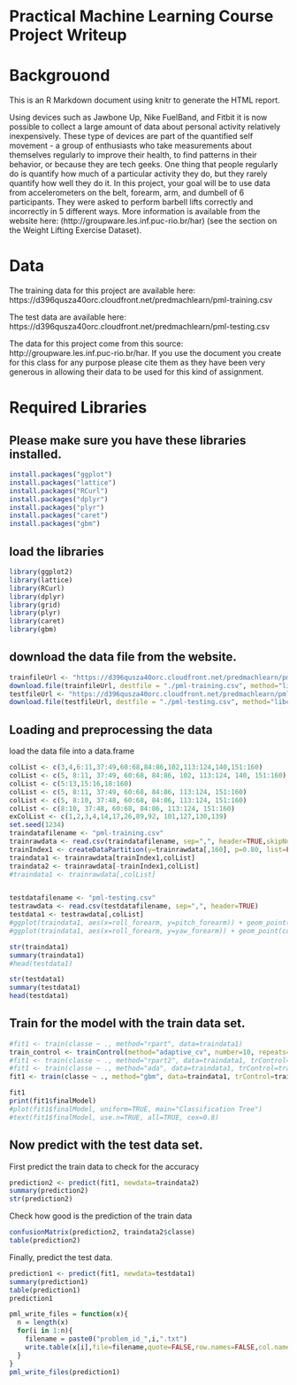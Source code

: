 Practical Machine Learning Course Project Writeup
========================================================

Backgrouond
===========

  This is an R Markdown document using knitr to generate the HTML report. 
  
  Using devices such as Jawbone Up, Nike FuelBand, and Fitbit it is now possible to collect a large amount of data about personal activity relatively inexpensively. These type of devices are part of the quantified self movement - a group of enthusiasts who take measurements about themselves regularly to improve their health, to find patterns in their behavior, or because they are tech geeks. One thing that people regularly do is quantify how much of a particular activity they do, but they rarely quantify how well they do it. In this project, your goal will be to use data from accelerometers on the belt, forearm, arm, and dumbell of 6 participants. They were asked to perform barbell lifts correctly and incorrectly in 5 different ways. More information is available from the website here: (http://groupware.les.inf.puc-rio.br/har) (see the section on the Weight Lifting Exercise Dataset). 
  
  
Data
====
  The training data for this project are available here: https://d396qusza40orc.cloudfront.net/predmachlearn/pml-training.csv
  
  The test data are available here: https://d396qusza40orc.cloudfront.net/predmachlearn/pml-testing.csv
  
  The data for this project come from this source: http://groupware.les.inf.puc-rio.br/har. If you use the document you create for this class for any purpose please cite them as they have been very generous in allowing their data to be used for this kind of assignment. 

Required Libraries
==================
## Please make sure you have these libraries installed.
```r
install.packages("ggplot")
install.packages("lattice")
install.packages("RCurl")
install.packages("dplyr")
install.packages("plyr")
install.packages("caret")
install.packages("gbm")
```
## load the libraries
```r
library(ggplot2)
library(lattice)
library(RCurl)
library(dplyr)
library(grid)
library(plyr)
library(caret)
library(gbm)
```


## download the data file from the website.
```r
trainfileUrl <- "https://d396qusza40orc.cloudfront.net/predmachlearn/pml-training.csv"
download.file(trainfileUrl, destfile = "./pml-training.csv", method="libcurl")
testfileUrl <- "https://d396qusza40orc.cloudfront.net/predmachlearn/pml-testing.csv"
download.file(testfileUrl, destfile = "./pml-testing.csv", method="libcurl")
```

## Loading and preprocessing the data
load the data file into a data.frame
```r
colList <- c(3,4,6:11,37:49,60:68,84:86,102,113:124,140,151:160)
colList <- c(5, 8:11, 37:49, 60:68, 84:86, 102, 113:124, 140, 151:160)
colList <- c(5:13,15:16,18:160)
colList <- c(5, 8:11, 37:49, 60:68, 84:86, 113:124, 151:160)
colList <- c(5, 8:10, 37:48, 60:68, 84:86, 113:124, 151:160)
colList <- c(8:10, 37:48, 60:68, 84:86, 113:124, 151:160)
exColList <- c(1,2,3,4,14,17,26,89,92, 101,127,130,139)
set.seed(1234)
traindatafilename <- "pml-training.csv"
trainrawdata <- read.csv(traindatafilename, sep=",", header=TRUE,skipNul=TRUE, na.strings=c("NA"))
trainIndex1 <- createDataPartition(y=trainrawdata[,160], p=0.80, list=FALSE)
traindata1 <- trainrawdata[trainIndex1,colList]
traindata2 <- trainrawdata[-trainIndex1,colList]
#traindata1 <- trainrawdata[,colList]


testdatafilename <- "pml-testing.csv"
testrawdata <- read.csv(testdatafilename, sep=",", header=TRUE)
testdata1 <- testrawdata[,colList]
#ggplot(traindata1, aes(x=roll_forearm, y=pitch_forearm)) + geom_point(color="steelblue", size=4, alpha=1/2) + facet_grid( . ~ classe)
#ggplot(traindata1, aes(x=roll_forearm, y=yaw_forearm)) + geom_point(color="steelblue", size=4, alpha=1/2) + facet_grid( . ~ classe)

```

```r
str(traindata1)
summary(traindata1)
#head(testdata1)

```

```r
str(testdata1)
summary(testdata1)
head(testdata1)

```

## Train for the model with the train data set.
```r
#fit1 <- train(classe ~ ., method="rpart", data=traindata1)
train_control <- trainControl(method="adaptive_cv", number=10, repeats=5)
#fit1 <- train(classe ~ ., method="rpart2", data=traindata1, trControl=train_control)
#fit1 <- train(classe ~ ., method="ada", data=traindata1, trControl=train_control)
fit1 <- train(classe ~ ., method="gbm", data=traindata1, trControl=train_control, preProcess="pca")

```

```r
fit1
print(fit1$finalModel)
#plot(fit1$finalModel, uniform=TRUE, main="Classification Tree")
#text(fit1$finalModel, use.n=TRUE, all=TRUE, cex=0.8)

```

## Now predict with the test data set.
First predict the train data to check for the accuracy
```r
prediction2 <- predict(fit1, newdata=traindata2)
summary(prediction2)
str(prediction2)

```

Check how good is the prediction of the train data
```r
confusionMatrix(prediction2, traindata2$classe)
table(prediction2)
```

Finally, predict the test data.
```r
prediction1 <- predict(fit1, newdata=testdata1)
summary(prediction1)
table(prediction1)
prediction1

```

```r
pml_write_files = function(x){
  n = length(x)
  for(i in 1:n){
    filename = paste0("problem_id_",i,".txt")
    write.table(x[i],file=filename,quote=FALSE,row.names=FALSE,col.names=FALSE)
  }
}
pml_write_files(prediction1)

```







